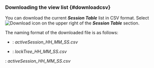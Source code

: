 ### Downloading the view list {#downloadcsv}

You can download the current **_Session Table_** list in CSV format. Select ![Download icon](/img/ico-download.svg) on the upper right of the **_Session Table_** section.

The naming format of the downloaded file is as follows:

<InDoc product="postgresql,mysql,mongodb,altibase,oracle,oracle-pro">

- <Cmdname sid="active_sessions" className="uitext" />: <em>activeSession_HH_MM_SS.csv</em>

- <Cmdname sid="lock_tree" className="uitext" />: <em>lockTree_HH_MM_SS.csv</em>

</InDoc>

<InDoc product="redis">

<Cmdname sid="active_sessions" className="uitext" />: <em>activeSession_HH_MM_SS.csv</em>

</InDoc>

